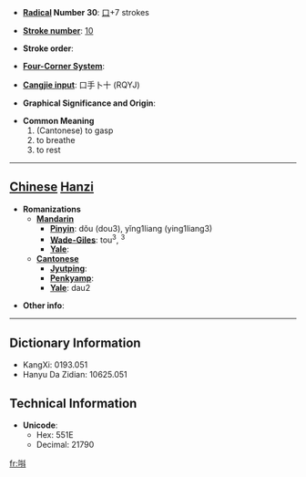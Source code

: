 * '''[[Wiktionary:Chinese radical index| Radical]] Number 30''': [[Wiktionary:Chinese radical index 口|口]]+7 strokes

* '''[[Wiktionary:Chinese total strokes index|Stroke number]]''': [[Wiktionary:Chinese total strokes index 10|10]]

* '''Stroke order''': 

* '''[[Wiktionary:Chinese four corner index|Four-Corner System]]''': 

* '''[[Wiktionary:Chinese Cangjie index|Cangjie input]]''': 口手卜十 (RQYJ)

* '''Graphical Significance and Origin''': 

* '''Common Meaning'''
*#(Cantonese) to gasp
*# to breathe
*# to rest


----

== [[Chinese]] [[Hanzi]] ==

* '''Romanizations'''
** '''[[Mandarin]]'''
*** '''[[Pinyin]]''': dǒu (dou3), yǐng1liang (ying1liang3)
*** '''[[Wade-Giles]]''': tou<sup>3</sup>, <sup>3</sup>
*** '''[[Yale]]''': 
** '''[[Cantonese]]'''
*** '''[[Jyutping]]''':
*** '''[[Penkyamp]]''': 
*** '''[[Yale]]''': dau2

* '''Other info''': 

----

== Dictionary Information ==

* KangXi: 0193.051
* Hanyu Da Zidian: 10625.051

== Technical Information ==

* '''Unicode''':
** Hex: 551E
** Decimal: 21790

[[fr:唞]]